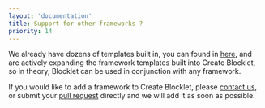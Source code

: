 ```yaml
---
layout: 'documentation'
title: Support for other frameworks ?
priority: 14
---
```


We already have dozens of templates built in, you can found in [here](../available-templates), and are actively expanding the framework templates built into Create Blocklet, so in theory, Blocklet can be used in conjunction with any framework.

If you would like to add a framework to Create Blocklet, please [contact us](https://github.com/blocklet/create-blocklet/issues), or submit your [pull request](https://github.com/blocklet/) directly and we will add it as soon as possible.
